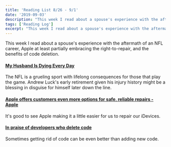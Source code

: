 ```yaml
---
title: 'Reading List 8/26 - 9/1'
date: '2019-09-03'
description: "This week I read about a spouse's experience with the aftermath of an NFL career, Apple at least partially embracing the right-to-repair, and the benefits of code deletion."
tags: ['Reading Log']
excerpt: "This week I read about a spouse's experience with the aftermath of an NFL career, Apple at least partially embracing the right-to-repair, and the benefits of code deletion."
---
```


This week I read about a spouse's experience with the aftermath of an NFL career, Apple at least partially embracing the right-to-repair, and the benefits of code deletion.

#### [My Husband Is Dying Every Day](https://deadspin.com/my-husband-is-dying-every-day-1837411982)

The NFL is a grueling sport with lifelong consequences for those that play the game. Andrew Luck's early retirement given his injury history might be a blessing in disguise for himself later down the line.

#### [Apple offers customers even more options for safe, reliable repairs - Apple](https://www.apple.com/newsroom/2019/08/apple-offers-customers-even-more-options-for-safe-reliable-repairs/)

It's good to see Apple making it a little easier for us to repair our iDevices.

#### [In praise of developers who delete code](https://www.techrepublic.com/article/in-praise-of-developers-who-delete-code/)

Sometimes getting rid of code can be even better than adding new code.

